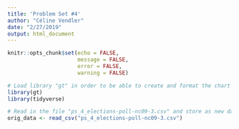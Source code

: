 ```yaml
---
title: 'Problem Set #4'
author: "Céline Vendler"
date: "2/27/2019"
output: html_document
---
```


```r
knitr::opts_chunk$set(echo = FALSE, 
                      message = FALSE,
                      error = FALSE, 
                      warning = FALSE)

# Load library "gt" in order to be able to create and format the chart in Question 2
library(gt)
library(tidyverse)

# Read in the file "ps_4_elections-poll-nc09-3.csv" and store as new dataset called "orig_data"
orig_data <- read_csv("ps_4_elections-poll-nc09-3.csv")
```